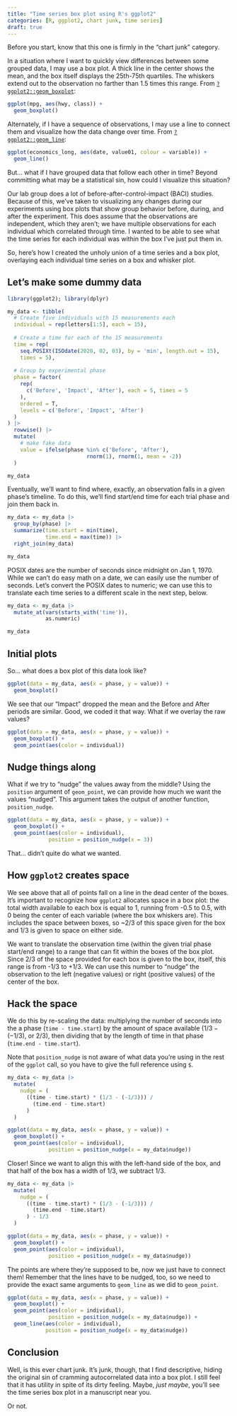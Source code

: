 ```yaml
---
title: "Time series box plot using R's ggplot2"
categories: [R, ggplot2, chart junk, time series]
draft: true
---
```


Before you start, know that this one is firmly in the "chart junk" category.

In a situation where I want to quickly view differences between some grouped data, I may use a box plot. A thick line in the center shows the mean, and the box itself displays the 25th-75th quartiles. The whiskers extend out to the observation no farther than 1.5 times this range. From [`?ggplot2::geom_boxplot`](https://ggplot2.tidyverse.org/reference/geom_boxplot.html#ref-examples):

```r
ggplot(mpg, aes(hwy, class)) +
  geom_boxplot()
```

Alternately, if I have a sequence of observations, I may use a line to connect them and visualize how the data change over time. From [`?ggplot2::geom_line`](https://ggplot2.tidyverse.org/reference/geom_path.html#ref-examples):

```r
ggplot(economics_long, aes(date, value01, colour = variable)) +
  geom_line()
```

But... what if I have grouped data that follow each other in time? Beyond committing what may be a statistical sin, how could I visualize this situation?

Our lab group does a lot of before-after-control-impact (BACI) studies. Because of this, we've taken to visualizing any changes during our experiments using box plots that show group behavior before, during, and after the experiment. This does assume that the observations are independent, which they aren't; we have multiple observations for each individual which correlated through time. I wanted to be able to see what the time series for each individual was within the box I've just put them in.

So, here's how I created the unholy union of a time series and a box plot, overlaying each individual time series on a box and whisker plot.

## Let's make some dummy data

```r
library(ggplot2); library(dplyr)

my_data <- tibble(
  # Create five individuals with 15 measurements each
  individual = rep(letters[1:5], each = 15),
  
  # Create a time for each of the 15 measurements
  time = rep(
    seq.POSIXt(ISOdate(2020, 02, 03), by = 'min', length.out = 15),
    times = 5),
  
  # Group by experimental phase
  phase = factor(
    rep(
      c('Before', 'Impact', 'After'), each = 5, times = 5
    ),
    ordered = T,
    levels = c('Before', 'Impact', 'After')
  )
) |> 
  rowwise() |> 
  mutate(
    # make fake data
    value = ifelse(phase %in% c('Before', 'After'),
                         rnorm(1), rnorm(1, mean = -2))
  )

my_data

```

Eventually, we'll want to find where, exactly, an observation falls in a given phase's timeline. To do this, we'll find start/end time for each trial phase and join them back in.

```r
my_data <- my_data |> 
  group_by(phase) |> 
  summarize(time.start = min(time),
            time.end = max(time)) |> 
  right_join(my_data)

my_data

```

POSIX dates are the number of seconds since midnight on Jan 1, 1970. While we can't do easy math on a date, we can easily use the number of seconds. Let's convert the POSIX dates to numeric; we can use this to translate each time series to a different scale in the next step, below.

```r
my_data <- my_data |> 
  mutate_at(vars(starts_with('time')),
            as.numeric)

my_data
```

## Initial plots

So... what does a box plot of this data look like?

```r
ggplot(data = my_data, aes(x = phase, y = value)) +
  geom_boxplot()
```

We see that our "Impact" dropped the mean and the Before and After periods are similar. Good, we coded it that way. What if we overlay the raw values?

```r
ggplot(data = my_data, aes(x = phase, y = value)) +
  geom_boxplot() +
  geom_point(aes(color = individual))
```

## Nudge things along

What if we try to "nudge" the values away from the middle? Using the `position` argument of `geom_point`, we can provide how much we want the values "nudged". This argument takes the output of another function, `position_nudge`. 

```r
ggplot(data = my_data, aes(x = phase, y = value)) +
  geom_boxplot() +
  geom_point(aes(color = individual),
             position = position_nudge(x = 3))
```

That... didn't quite do what we wanted.

## How `ggplot2` creates space

We see above that all of points fall on a line in the dead center of the boxes. It's important to recognize how `ggplot2` allocates space in a box plot: the total width available to each box is equal to 1, running from -0.5 to 0.5, with 0 being the center of each variable (where the box whiskers are). This includes the space between boxes, so \~2/3 of this space given for the box and 1/3 is given to space on either side.

We want to translate the observation time (within the given trial phase start/end range) to a range that can fit within the boxes of the box plot. Since 2/3 of the space provided for each box is given to the box, itself, this range is from -1/3 to +1/3. We can use this number to "nudge" the observation to the left (negative values) or right (positive values) of the center of the box.

## Hack the space

We do this by re-scaling the data: multiplying the number of seconds into the a phase (`time - time.start`) by the amount of space available ($1/3 - (-1/3)$, or $2/3$), then dividing that by the length of time in that phase (`time.end - time.start`).

Note that `position_nudge` is not aware of what data you're using in the rest of the `ggplot` call, so you have to give the full reference using `$`.

```r
my_data <- my_data |> 
  mutate(
    nudge = (
      ((time - time.start) * (1/3 - (-1/3))) /
        (time.end - time.start)
      )
  )

ggplot(data = my_data, aes(x = phase, y = value)) +
  geom_boxplot() +
  geom_point(aes(color = individual),
             position = position_nudge(x = my_data$nudge))
```

Closer! Since we want to align this with the left-hand side of the box, and that half of the box has a width of 1/3, we subtract 1/3.

```r
my_data <- my_data |> 
  mutate(
    nudge = (
      ((time - time.start) * (1/3 - (-1/3))) /
        (time.end - time.start)
      ) - 1/3
  )

ggplot(data = my_data, aes(x = phase, y = value)) +
  geom_boxplot() +
  geom_point(aes(color = individual),
             position = position_nudge(x = my_data$nudge))
```

The points are where they're supposed to be, now we just have to connect them! Remember that the lines have to be nudged, too, so we need to provide the exact same arguments to `geom_line` as we did to `geom_point`.

```r
ggplot(data = my_data, aes(x = phase, y = value)) +
  geom_boxplot() +
  geom_point(aes(color = individual),
             position = position_nudge(x = my_data$nudge)) +
  geom_line(aes(color = individual),
            position = position_nudge(x = my_data$nudge))
```

## Conclusion

Well, is this ever chart junk. It's junk, though, that I find descriptive, hiding the original sin of cramming autocorrelated data into a box plot. I still feel that it has utility in spite of its dirty feeling. Maybe, *just maybe*, you'll see the time series box plot in a manuscript near you.

Or not.